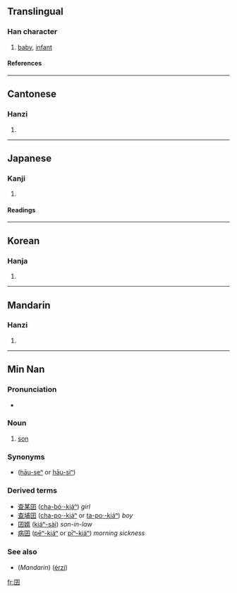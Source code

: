 ==Translingual==
===Han character===
{{Han char|rn=31|rad=囗|as=03|sn=6|four=6040<sub>7</sub>|canj=田弓木 (WND)}}
# [[baby]], [[infant]]
====References====
{{Han ref|kx=0216.240|dkj=04688|dj=0422.020|hdz=10713.070|uh=56DD|ud=22237|bh=A65F|bd=42591}}
----
==Cantonese==
===Hanzi===
{{yue-hanzi|jyut=|y=jai2, joi2}}
# {{defn|Cantonese}}
----
==Japanese==
===Kanji===
{{ja-kanji|grade=|rs=囗03}}
# {{defn|Japanese}} 
====Readings====
{{ja-readings|on=[[けん]] (ken), [[げん]] (gen), [[がち]] (gachi)|kun=[[こども]] (kodomo)}}
----
==Korean==
===Hanja===
{{ko-hanja|hangeul=건|rv=geon|mr=kŏn}}
# {{defn|Korean}}
----
==Mandarin==
===Hanzi===
{{cmn-hanzi|pin=[[jiǎn]] ([[jian3]])|wg=chien<sup>3</sup>}}
# {{defn|Mandarin}}
----
==Min Nan==
{{zh-hanzi|{{zh-lookup|囝}}}}
===Pronunciation===
*{{IPA|[ kiã˥˧ ]}}

===Noun===
{{nan-noun|ts|poj=kiáⁿ|pojt=kiaN2|rs=囗03}}

# [[son]]

===Synonyms===
*{{zh-ts|後生|后生}} ([[hāu-seⁿ]] or [[hāu-siⁿ]])

===Derived terms===
*[[查某囝]] ([[cha-bó·-kiáⁿ]]) ''girl''
*[[查埔囝]] ([[cha-po·-kiáⁿ]] or [[ta-po·-kiáⁿ]]) ''boy''
*[[囝婿]] ([[kiáⁿ-sài]]) ''son-in-law''
*[[病囝]] ([[pēⁿ-kiáⁿ]] or [[pīⁿ-kiáⁿ]]) ''morning sickness''

===See also===
*(''Mandarin'') {{zh-ts|兒子|儿子}} ([[érzi]])


[[fr:囝]]